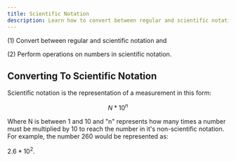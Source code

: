 ```yaml
---
title: Scientific Notation
description: Learn how to convert between regular and scientific notation and perform operations on numbers in scientific notation.
---
```


(1) Convert between regular and scientific notation and

(2) Perform operations on numbers in scientific notation.

## Converting To Scientific Notation

Scientific notation is the representation of a measurement in this form:

$$ N * 10^n $$

Where N is between 1 and 10 and "n" represents how many times a number must be multiplied by 10 to reach the number in it's non-scientific notation. For example, the number 260 would be represented as:

$2.6 * 10^2$.
